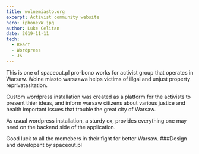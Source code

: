 ```yaml
---
title: wolnemiasto.org
excerpt: Activist community website
hero: iphonexW.jpg
author: Luke Celitan
date: 2019-11-11
tech:
  - React
  - Wordpress
  - JS
---
```


This is one of spaceout.pl pro-bono works for activist group that operates in Warsaw.
Wolne miasto warszawa helps victims of illgal and unjust property reprivatasitation.

Custom wordpress installation was created as a platform for the activists to present thier ideas, and inform warsaw citizens about various justice and health important issues that trouble the great city of Warsaw.

As usual wordpress installation, a sturdy ox, provides everything one may need on the backend side of the application.

Good luck to all the memebers in their fight for better Warsaw.
###Design and developent by spaceout.pl

